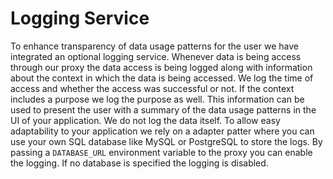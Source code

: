# Logging Service

To enhance transparency of data usage patterns for the user we have integrated an optional logging service.
Whenever data is being access through our proxy the data access is being logged along with information about the context
in which the data is being accessed. We log the time of access and whether the access was successful or not.
If the context includes a purpose we log the purpose as well. This information can be used to present
the user with a summary of the data usage patterns in the UI of your application.
We do not log the data itself.
To allow easy adaptability to your application we rely on a adapter patter where you can use your own SQL database
like MySQL or PostgreSQL to store the logs.
By passing a `DATABASE_URL` environment variable to the proxy you can enable the logging. If no database is specified
the logging is disabled.
